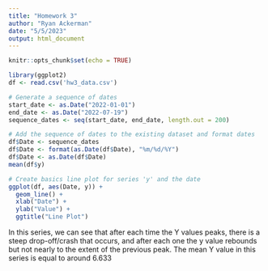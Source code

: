 ```yaml
---
title: "Homework 3"
author: "Ryan Ackerman"
date: "5/5/2023"
output: html_document
---
```


```r
knitr::opts_chunk$set(echo = TRUE)
```

```r
library(ggplot2)
df <- read.csv('hw3_data.csv')
```

```r
# Generate a sequence of dates
start_date <- as.Date("2022-01-01")
end_date <- as.Date("2022-07-19")
sequence_dates <- seq(start_date, end_date, length.out = 200)

# Add the sequence of dates to the existing dataset and format dates
df$Date <- sequence_dates
df$Date <- format(as.Date(df$Date), "%m/%d/%Y")
df$Date <- as.Date(df$Date)
mean(df$y)

```

```r
# Create basics line plot for series 'y' and the date
ggplot(df, aes(Date, y)) +
  geom_line() +
  xlab("Date") +
  ylab("Value") +
  ggtitle("Line Plot")
```
In this series, we can see that after each time the Y values peaks, there is a steep drop-off/crash that occurs, and after each one the y value rebounds but not nearly to the extent of the previous peak. The mean Y value in this series is equal to around 6.633

